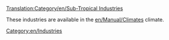 [[Translation:Category/en/Sub-Tropical Industries]]

These industries are available in the [[en/Manual/Climates]] climate.

[[Category:en/Industries]]